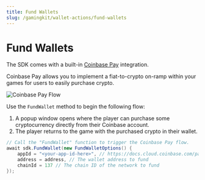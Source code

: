 ```yaml
---
title: Fund Wallets
slug: /gamingkit/wallet-actions/fund-wallets
---
```



# Fund Wallets

<div className="heroGrid">
<div>

<p>

The SDK comes with a built-in <a href="https://www.coinbase.com/cloud/products/pay-sdk"> Coinbase Pay</a> integration.

</p>

Coinbase Pay allows you to implement a fiat-to-crypto on-ramp within your games for users to easily purchase crypto.

<div className="row" style={{ marginBottom: 12 }}>
  <div className="col col--12" style={{ padding: 8 }}>
    <QuickstartCard
      name="Guide: Set Up the Coinbase Pay Integration"
      link="https://blog.web3sdk.io/guides/set-up-coinbase-pay-in-your-unity-project/"
      image="/assets/icons/education.png"
    />
  </div>
</div>

</div>

<div className="heroGridImageContainer">

![Coinbase Pay Flow](https://blog.web3sdk.io/content/images/2022/12/ezgif-2-57be566b6c.gif)

</div>
</div>

Use the `FundWallet` method to begin the following flow:

1. A popup window opens where the player can purchase some cryptocurrency directly from their Coinbase account.
2. The player returns to the game with the purchased crypto in their wallet.

```csharp
// Call the "FundWallet" function to trigger the Coinbase Pay flow.
await sdk.FundWallet(new FundWalletOptions() {
    appId = "<your-app-id-here>", // https://docs.cloud.coinbase.com/pay-sdk/docs/using-sdk
    address = address, // The wallet address to fund
    chainId = 137 // The chain ID of the network to fund
});
```
